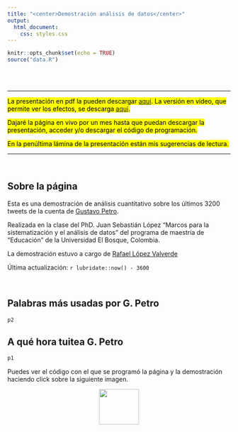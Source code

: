 ```yaml
---
title: "<center>Demostración análisis de datos</center>"
output:
  html_document:
    css: styles.css
---
```


```r
knitr::opts_chunk$set(echo = TRUE)
source("data.R")
```

<br>
<br>
<hr>
<mark>La presentación en pdf la pueden descargar [aquí](https://rafalopezv.io/static/clase_juan.pdf). La versión en video, que permite ver los efectos, se descarga [aquí](https://rafalopezv.io/static/clase_juan.m4v).</mark>  

<mark>Dajaré la página en vivo por un mes hasta que puedan descargar la presentación, acceder y/o descargar el código de programación.</mark>  

<mark>En la penúltima lámina de la presentación están mis sugerencias de lectura.</mark>  
<hr>
<br>

## Sobre la página

Esta es una demostración de análisis cuantitativo sobre los últimos
3200 tweets de la cuenta de [Gustavo Petro]("https://twitter.com/petrogustavo").

Realizada en la clase del PhD. Juan Sebastián López "Marcos para la sistematización y el análisis de datos" del programa de maestría de "Educación" de la Universidad El Bosque, Colombia. 

La demostración estuvo a cargo de [Rafael López Valverde](https://rafalopezv.io/about/)

Última actualización: `r lubridate::now() - 3600`

<br>

## Palabras más usadas por G. Petro

```r
p2
```

## A qué hora tuitea G. Petro

```r
p1
```

Puedes ver el código con el que se programó la página y la demostración haciendo click sobre la siguiente imagen.

<center><a href="https://github.com/rafalopezv/Demostracion-analisis-de-datos"><img src="https://github.githubassets.com/images/modules/logos_page/Octocat.png" height = "80px" width = "90px"></a>
</center>

<br>









